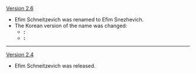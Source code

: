 {{Change History/Header}}
[[Version 2.6]]
* Efim Schneitzevich was renamed to Efim Snezhevich.
* The Korean version of the name was changed:
**'''{{Color|Old}}:''' {{ko|레핀・{{Highlight|시네츠비치}}|rm=Repin {{Highlight|Sinecheubichi}}}}
**'''{{Color|New}}:''' {{ko|레핀・{{Highlight|슈나이제비치}}|rm=Repin {{Highlight|Syunaijebichi}}}}
----
[[Version 2.4]]
* Efim Schneitzevich was released.